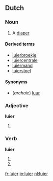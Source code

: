 ==Dutch==

===Noun===
{{nl-noun|luiers|luiertje}} {{m}}

# A [[diaper]]

====Derived terms====
* [[luierbroekje]] {{n}}
* [[luiercentrale]]
* [[luiermand]]
* [[luierstoel]]

====Synonyms====
* (''archaic'') [[luur]]

===Adjective===
'''luier'''

# {{nl-adj-form|d=comp|lui}}

===Verb===
'''luier'''

# {{nl-verb-form|p=1|n=sg|t=pres|luieren}}
# {{nl-verb-form|m=imp|luieren}}

[[fr:luier]]
[[io:luier]]
[[nl:luier]]